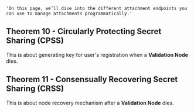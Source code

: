     'On this page, we’ll dive into the different attachment endpoints you can use to manage attachments programmatically.'

## Theorem 10 - Circularly Protecting Secret Sharing (CPSS)

This is about generating key for user's registration when a **Validation Node** dies.

## Theorem 11 - Consensually Recovering Secret Sharing (CRSS)

This is about node recovery mechanism after a **Validation Node** dies.
